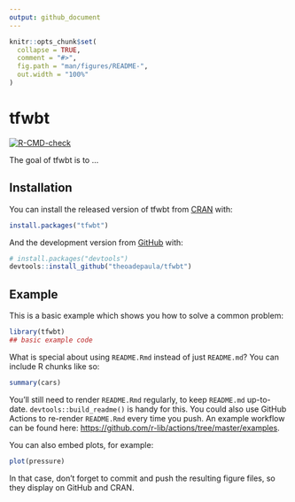 ```yaml
---
output: github_document
---
```


<!-- README.md is generated from README.Rmd. Please edit that file -->

```r
knitr::opts_chunk$set(
  collapse = TRUE,
  comment = "#>",
  fig.path = "man/figures/README-",
  out.width = "100%"
)
```

# tfwbt

<!-- badges: start -->
[![R-CMD-check](https://github.com/theoadepaula/tfwbt/workflows/R-CMD-check/badge.svg)](https://github.com/theoadepaula/tfwbt/actions)
<!-- badges: end -->

The goal of tfwbt is to ...

## Installation

You can install the released version of tfwbt from [CRAN](https://CRAN.R-project.org) with:

``` r
install.packages("tfwbt")
```

And the development version from [GitHub](https://github.com/) with:

``` r
# install.packages("devtools")
devtools::install_github("theoadepaula/tfwbt")
```
## Example

This is a basic example which shows you how to solve a common problem:

```r
library(tfwbt)
## basic example code
```

What is special about using `README.Rmd` instead of just `README.md`? You can include R chunks like so:

```r
summary(cars)
```

You'll still need to render `README.Rmd` regularly, to keep `README.md` up-to-date. `devtools::build_readme()` is handy for this. You could also use GitHub Actions to re-render `README.Rmd` every time you push. An example workflow can be found here: <https://github.com/r-lib/actions/tree/master/examples>.

You can also embed plots, for example:

```r
plot(pressure)
```

In that case, don't forget to commit and push the resulting figure files, so they display on GitHub and CRAN.
